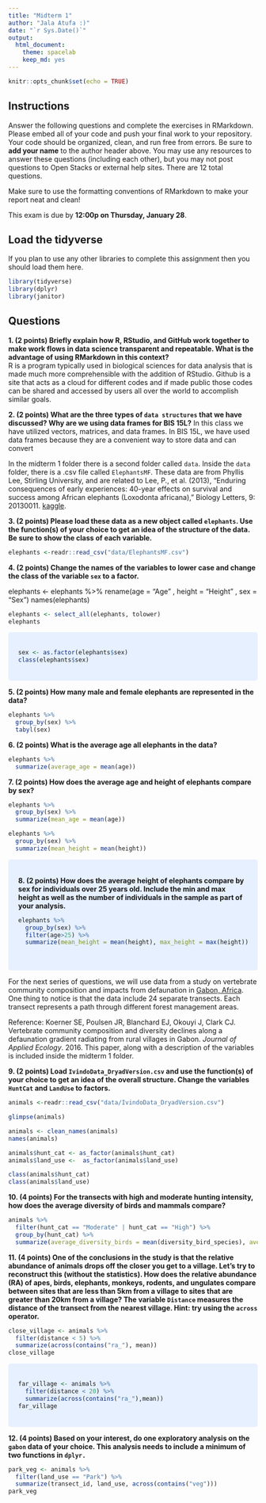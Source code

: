 ```yaml
---
title: "Midterm 1"
author: "Jala Atufa :)"
date: "`r Sys.Date()`"
output:
  html_document: 
    theme: spacelab
    keep_md: yes
---
```


```r
knitr::opts_chunk$set(echo = TRUE)
```

## Instructions
Answer the following questions and complete the exercises in RMarkdown. Please embed all of your code and push your final work to your repository. Your code should be organized, clean, and run free from errors. Be sure to **add your name** to the author header above. You may use any resources to answer these questions (including each other), but you may not post questions to Open Stacks or external help sites. There are 12 total questions.  

Make sure to use the formatting conventions of RMarkdown to make your report neat and clean!  

This exam is due by **12:00p on Thursday, January 28**.  

## Load the tidyverse
If you plan to use any other libraries to complete this assignment then you should load them here.
```r
library(tidyverse)
library(dplyr)
library(janitor)

```
<style>
div.blue { background-color:#e6f0ff; border-radius: 5px; padding: 20px;}
</style>
<div class = "blue">

## Questions
**1. (2 points) Briefly explain how R, RStudio, and GitHub work together to make work flows in data science transparent and repeatable. What is the advantage of using RMarkdown in this context?**  
R is a program typically used in biological sciences for data analysis that is made much more comprehensible with the addition of RStudio. Github is a site that acts as a cloud for different codes and if made public those codes can be shared and accessed by users all over the world to accomplish similar goals. 

</div>

**2. (2 points) What are the three types of `data structures` that we have discussed? Why are we using data frames for BIS 15L?**
In this class we have utilized vectors, matrices, and data frames. In BIS 15L, we have used data frames because they are a convenient way to store data and can convert

In the midterm 1 folder there is a second folder called `data`. Inside the `data` folder, there is a .csv file called `ElephantsMF`. These data are from Phyllis Lee, Stirling University, and are related to Lee, P., et al. (2013), "Enduring consequences of early experiences: 40-year effects on survival and success among African elephants (Loxodonta africana)," Biology Letters, 9: 20130011. [kaggle](https://www.kaggle.com/mostafaelseidy/elephantsmf).  

**3. (2 points) Please load these data as a new object called `elephants`. Use the function(s) of your choice to get an idea of the structure of the data. Be sure to show the class of each variable.**
```r
elephants <-readr::read_csv("data/ElephantsMF.csv")
```



**4. (2 points) Change the names of the variables to lower case and change the class of the variable `sex` to a factor.**

elephants <- elephants %>% 
  rename(age = "Age" , height = "Height" , sex = "Sex")
names(elephants)
```r
elephants <- select_all(elephants, tolower)
elephants
```
<style>
div.blue { background-color:#e6f0ff; border-radius: 5px; padding: 20px;}
</style>
<div class = "blue">

```r
sex <- as.factor(elephants$sex)
class(elephants$sex)
```
</div>


**5. (2 points) How many male and female elephants are represented in the data?**
```r
elephants %>% 
  group_by(sex) %>% 
  tabyl(sex)
```

**6. (2 points) What is the average age all elephants in the data?**
```r
elephants %>% 
  summarize(average_age = mean(age))
```


**7. (2 points) How does the average age and height of elephants compare by sex?**
```r
elephants %>% 
  group_by(sex) %>% 
  summarize(mean_age = mean(age))
```
```r
elephants %>% 
  group_by(sex) %>% 
  summarize(mean_height = mean(height))
```

<style>
div.blue { background-color:#e6f0ff; border-radius: 5px; padding: 20px;}
</style>
<div class = "blue">
**8. (2 points) How does the average height of elephants compare by sex for individuals over 25 years old. Include the min and max height as well as the number of individuals in the sample as part of your analysis.**
```r
elephants %>%
  group_by(sex) %>% 
  filter(age>25) %>% 
  summarize(mean_height = mean(height), max_height = max(height))
  
```
</div>


For the next series of questions, we will use data from a study on vertebrate community composition and impacts from defaunation in [Gabon, Africa](https://en.wikipedia.org/wiki/Gabon). One thing to notice is that the data include 24 separate transects. Each transect represents a path through different forest management areas.  

Reference: Koerner SE, Poulsen JR, Blanchard EJ, Okouyi J, Clark CJ. Vertebrate community composition and diversity declines along a defaunation gradient radiating from rural villages in Gabon. _Journal of Applied Ecology_. 2016. This paper, along with a description of the variables is included inside the midterm 1 folder.  

**9. (2 points) Load `IvindoData_DryadVersion.csv` and use the function(s) of your choice to get an idea of the overall structure. Change the variables `HuntCat` and `LandUse` to factors.**
```r
animals <-readr::read_csv("data/IvindoData_DryadVersion.csv")
```
```r
glimpse(animals)
```
```r
animals <- clean_names(animals)
names(animals)
```
```r
animals$hunt_cat <- as_factor(animals$hunt_cat)
animals$land_use <-  as_factor(animals$land_use)
```
```r
class(animals$hunt_cat)
class(animals$land_use)
```



**10. (4 points) For the transects with high and moderate hunting intensity, how does the average diversity of birds and mammals compare?**

```r
animals %>% 
  filter(hunt_cat == "Moderate" | hunt_cat == "High") %>%
  group_by(hunt_cat) %>% 
  summarize(average_diversity_birds = mean(diversity_bird_species), average_diversity_mammals = mean(diversity_mammal_species))
```


**11. (4 points) One of the conclusions in the study is that the relative abundance of animals drops off the closer you get to a village. Let's try to reconstruct this (without the statistics). How does the relative abundance (RA) of apes, birds, elephants, monkeys, rodents, and ungulates compare between sites that are less than 5km from a village to sites that are greater than 20km from a village? The variable `Distance` measures the distance of the transect from the nearest village. Hint: try using the `across` operator.**  

```r
close_village <- animals %>% 
  filter(distance < 5) %>% 
  summarize(across(contains("ra_"), mean))
close_village
```
<style>
div.blue { background-color:#e6f0ff; border-radius: 5px; padding: 20px;}
</style>
<div class = "blue">


```r
far_village <- animals %>% 
  filter(distance < 20) %>% 
  summarize(across(contains("ra_"),mean))
far_village
```
</div>

**12. (4 points) Based on your interest, do one exploratory analysis on the `gabon` data of your choice. This analysis needs to include a minimum of two functions in `dplyr.`**

```r
park_veg <- animals %>%
  filter(land_use == "Park") %>% 
  summarize(transect_id, land_use, across(contains("veg")))
park_veg
```

